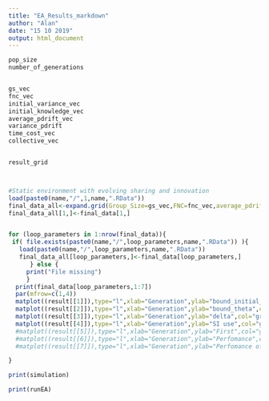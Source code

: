 ```yaml
---
title: "EA_Results_markdown"
author: "Alan"
date: "15 10 2019"
output: html_document
---
```


```r




pop_size
number_of_generations


gs_vec
fnc_vec
initial_variance_vec
initial_knowledge_vec
average_pdrift_vec
variance_pdrift
time_cost_vec 
collective_vec



```



```r
result_grid



#Static environment with evolving sharing and innovation
load(paste0(name,"/",1,name,".RData"))
final_data_all<-expand.grid(Group_Size=gs_vec,FNC=fnc_vec,average_pdrift=average_pdrift_vec,initial_knowledge=initial_knowledge_vec,initial_variance=initial_variance_vec,time_cost=time_cost_vec,collective=collective_vec,m1=NA,sd1=NA,m2=NA,sd2=NA,m3=NA,sd3=NA,m4=NA,sd4=NA,m5=NA,sd5=NA,m6=NA,sd6=NA,m7=NA,sd7=NA)  
final_data_all[1,]<-final_data[1,]


for (loop_parameters in 1:nrow(final_data)){
 if( file.exists(paste0(name,"/",loop_parameters,name,".RData")) ){
   load(paste0(name,"/",loop_parameters,name,".RData"))
   final_data_all[loop_parameters,]<-final_data[loop_parameters,]
      } else {
     print("File missing")
     }
  print(final_data[loop_parameters,1:7])
  par(mfrow=c(1,4))
  matplot((result[[1]]),type="l",xlab="Generation",ylab="bound_initial_bias",col="gray",ylim=c(lb[1],ub[1]));lines(1:number_of_generations,apply(result[[1]],1,mean),lwd=2)
  matplot((result[[2]]),type="l",xlab="Generation",ylab="bound_theta",col="gray",ylim=c(lb[2],ub[2]));lines(1:number_of_generations,apply(result[[2]],1,mean),lwd=2)
  matplot((result[[3]]),type="l",xlab="Generation",ylab="delta",col="gray",ylim=c(lb[3],ub[3]));lines(1:number_of_generations,apply(result[[3]],1,mean),lwd=2)
  matplot((result[[4]]),type="l",xlab="Generation",ylab="SI use",col="gray",ylim=c(lb[4],ub[4]));lines(1:number_of_generations,apply(result[[4]],1,mean),lwd=2)
  #matplot((result[[5]]),type="l",xlab="Generation",ylab="First",col="gray",ylim=c(lb[5],ub[5]));lines(1:number_of_generations,apply(result[[5]],1,mean),lwd=2)
  #matplot((result[[6]]),type="l",xlab="Generation",ylab="Perfomance",col="gray",ylim=c(-0.1,1));lines(1:number_of_generations,apply(result[[6]],1,mean),lwd=2)
  #matplot((result[[7]]),type="l",xlab="Generation",ylab="Perfomance of first",col="gray",ylim=c(-0.1,1));lines(1:number_of_generations,apply(result[[7]],1,mean),lwd=2)

}

```




```r
print(simulation)

print(runEA)


```